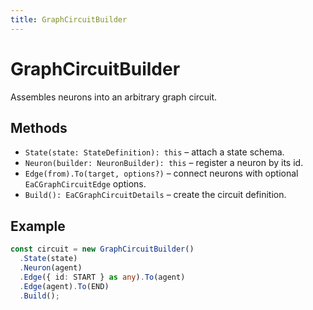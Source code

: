 ```yaml
---
title: GraphCircuitBuilder
---
```


# GraphCircuitBuilder

Assembles neurons into an arbitrary graph circuit.

## Methods

- `State(state: StateDefinition): this` – attach a state schema.
- `Neuron(builder: NeuronBuilder): this` – register a neuron by its id.
- `Edge(from).To(target, options?)` – connect neurons with optional `EaCGraphCircuitEdge` options.
- `Build(): EaCGraphCircuitDetails` – create the circuit definition.

## Example

```ts
const circuit = new GraphCircuitBuilder()
  .State(state)
  .Neuron(agent)
  .Edge({ id: START } as any).To(agent)
  .Edge(agent).To(END)
  .Build();
```
